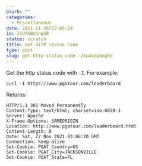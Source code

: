 ```yaml
---
blurb: ""
categories:
  - Miscellaneous
date: 2021-11-26T22:05:29
id: 21U4SBybng5B
status: scratch
title: Get HTTP Status Code
type: post
slug: get-http-status-code--21u4sbybng5b
---
```


Get the http status code with `-I`. For example:

```
curl -I https://www.pgatour.com/leaderboard
```

Returns:

```
HTTP/1.1 301 Moved Permanently
Content-Type: text/html; charset=iso-8859-1
Server: Apache
X-Frame-Options: SAMEORIGIN
Location: http://www.pgatour.com/leaderboard.html
Content-Length: 0
Date: Sat, 27 Nov 2021 03:06:20 GMT
Connection: keep-alive
Set-Cookie: PGAT_Country=US
Set-Cookie: PGAT_City=JACKSONVILLE
Set-Cookie: PGAT_State=FL
```
